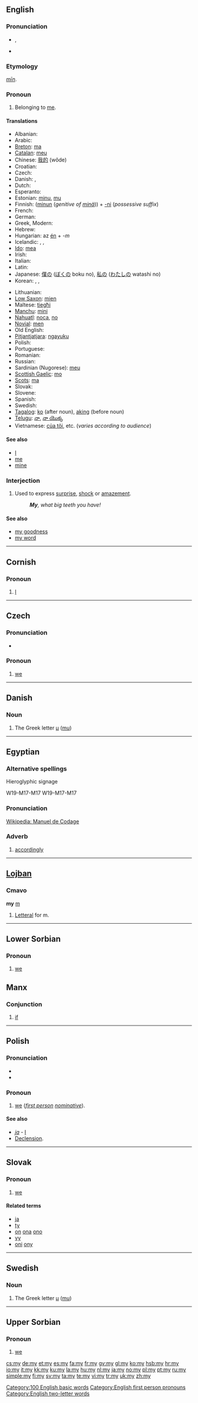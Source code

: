 {{see|My|.my|Mỹ}}
{{wikipedia}}
==English==

{{rank|him|she|they|34|my|were|are|their}}

===Pronunciation===
* {{enPR|mī}} {{IPA|/maɪ̯/}}, {{SAMPA|/maI/}}
* {{audio|en-us-my.ogg|Audio (US)}}
*: {{rhymes|aɪ}}

===Etymology===
{{OE.}} ''[[min#Old_English|mīn]]''.

===Pronoun===
{{en-pron}}

# Belonging to [[me]].

====Translations====
{{trans-top|belonging to me}}
* Albanian: {{t-|sq|im|xs=Albanian}}
* Arabic: {{Arab|[[لي]]}} {{IPAchar|(lī)}}
* [[Breton]]: [[ma]]
* [[Catalan]]: [[meu]]
* Chinese: [[我的]] (wǒde)
* Croatian: {{t+|hr|moj}}
* Czech: {{t+|cs|můj|m|s}}
* Danish: {{t+|da|min}}, {{t-|da|mit}}
* Dutch: {{t+|nl|mijn}}
* Esperanto: {{t+|eo|mia|xs=Esperanto}}
* Estonian: [[minu#Estonian|minu]], [[mu#Estonian|mu]]
* Finnish: ([[minun]] (''genitive of [[minä]]'')) + [[-ni#Finnish|-ni]] (''possessive suffix'') <!-- The following note belongs in the Finnish entry, not here:
*: '''Note: ''' ''In standard Finnish, the possessive suffix is compulsory and the genitive of the personal pronoun optional. In colloquial Finnish, usually only '''minun''' (or its colloquial or dialectal variants, '''mun''', '''miun''' etc.) is used.'' -->
* French: {{t+|fr|mon|m|s}}
* German: {{t+|de|mein|m|s}}
* Greek, Modern: {{t+|el|ο|m|s|alt=ο ... μου|tr=o|sc=Grek}}
* Hebrew: {{t|he|שלי|alt=שֶׁלִּי|tr=shelí|sc=Hebr}}
* Hungarian: az [[én]] + ''-m''
* Icelandic: {{t+|is|minn}}, {{t+|is|mín}}, {{t+|is|mitt}}
* [[Ido]]: [[mea]]
* Irish: {{t-|ga|mo|xs=Irish}}
* Italian: {{t+|it|mio|m|s|alt=il mio}}
* Latin: {{t+|la|meus|m|s}}
* Japanese: [[僕の]] ([[ぼく]]の boku no), [[私の]] ([[わたし]]の watashi no)
* Korean: {{t-|ko|나의|tr=na-ui|sc=Hang}}, {{t+|ko|내|tr=nae|sc=Hang}}, {{t|ko|저의|tr=jeo-ui|sc=Hang}}
{{trans-mid}}
* Lithuanian: {{t+|lt|mano|xs=Lithuanian}}
* [[Low Saxon]]: [[mien#Low Saxon|mien]]
* Maltese: [[tiegħi]]
* [[Manchu]]: [[mini#Manchu|mini]]
* [[Nahuatl]]: [[noca]], [[no]]
* [[Novial]]: [[men]]
* Old English: {{t-|ang|min|alt=mīn|xs=Old English}}
* [[Pitjantjatjara]]: [[ngayuku]]
* Polish: {{t|pl|mój|m|s}}
* Portuguese: {{t+|pt|meu|m|s}}
* Romanian: {{t-|ro|meu|m|s}}
* Russian: {{t+|ru|мой|m|tr=moj|sc=Cyrl}}
* Sardinian (Nugorese): [[meu]]
* [[Scottish Gaelic]]: [[mo]]
* [[Scots]]: [[ma]]
* Slovak: {{t|sk|môj|m|s}} <!-- The following belongs at [[môj]], not here: [[moja]] {{f}}, [[moje]] {{n}}, [[moji]] {{m|p}}, [[moje]] ''f and n pl'' -->
* Slovene: {{t|sl|moj|m|s}} <!-- The following belongs at [[moj]], not here: [[moja]] {{f}}, [[moje]] {{n}}, [[moji]] {{m|p}}, [[moje]] {{f|p}}, [[moja]] ''n pl''
*: '''Note: ''' ''In Slovene, the gender agrees with the thing(s) owned, not with the owner.'' -->
* Spanish: {{t+|es|mi|s}}
* Swedish: {{t+|sv|min|c|s}} <!-- The following belongs at [[min]], not here: [[mitt#Swedish|mitt]] {{n}}, [[mina#Swedish|mina]] {{p}} -->
* [[Tagalog]]: [[ko]] (after noun), [[aking]] (before noun)
* [[Telugu]]: [[నా]], [[నా యొక్క]]
* Vietnamese: [[của tôi]], etc. (''varies according to audience'')<!--can we have all the forms here, please?-->
{{trans-bottom}}

====See also====
* [[I]]
* [[me]]
* [[mine]]

===Interjection===
{{en-intj}}

# Used to express [[surprise]], [[shock]] or [[amazement]].
#: '''''My''', what big teeth you have!''

====See also====
* [[my goodness]]
* [[my word]]

[[Category:100 English basic words]]
[[Category:English first person pronouns]]
[[Category:English two-letter words]]

----

==Cornish==

===Pronoun===
{{infl|kw|pronoun}}

# [[I]]<!-- first person, singular: [[we]]-->

----

==Czech==

===Pronunciation===
*{{audio|Cs-my.ogg|audio}}

===Pronoun===
{{infl|cs|pronoun}}

# [[we]]<!-- first person, plural, nominative case: [[we]]-->

----

==Danish==

===Noun===
{{infl|da|noun}}

# The Greek letter [[μ]] ([[mu]])

----

==Egyptian==

===Alternative spellings===
;Hieroglyphic signage
<hiero>W19-M17-M17</hiero>
W19-M17-M17

===Pronunciation===
[http://en.wikipedia.org/wiki/Manuel_de_Codage Wikipedia: Manuel de Codage]

===Adverb===
{{infl|egy|adverb}}

# [[accordingly]]

----

==[[Lojban]]==

===Cmavo===
'''my''' [[m]]

# [[Letteral]] for m.

----

==Lower Sorbian==

===Pronoun===
{{infl|dsb|pronoun}}

# [[we]]

==Manx==

===Conjunction===
{{infl|gv|conjunction}}

# [[if]]

----

==Polish==

===Pronunciation===
* {{IPA|/mɪ/}}
* {{audio|Pl-my.ogg|audio}}

===Pronoun===
{{infl|pl|pronoun}}

# [[we]] (''[[first person]]'' {{p}} ''[[nominative]]'').

====See also====
* ''[[ja#Polish|ja]]'' - [[I]]
* [[Appendix:Polish pronouns|Declension]].

----

==Slovak==

===Pronoun===
{{infl|sk|pronoun}}

# [[we]]<!--''([[first person]] [[plural]])''-->

====Related terms====
* [[ja]]
* [[ty]]
* [[on]] [[ona]] [[ono]]
* [[vy]]
* [[oni]] [[ony]]

----

==Swedish==

===Noun===
{{infl|sv|noun}}

# The Greek letter [[μ]] ([[mu]])

----

==Upper Sorbian==

===Pronoun===
{{infl|hsb|pronoun}}

# [[we]]

[[cs:my]]
[[de:my]]
[[et:my]]
[[es:my]]
[[fa:my]]
[[fr:my]]
[[gv:my]]
[[gl:my]]
[[ko:my]]
[[hsb:my]]
[[hr:my]]
[[io:my]]
[[it:my]]
[[kk:my]]
[[ku:my]]
[[la:my]]
[[hu:my]]
[[nl:my]]
[[ja:my]]
[[no:my]]
[[pl:my]]
[[pt:my]]
[[ru:my]]
[[simple:my]]
[[fi:my]]
[[sv:my]]
[[ta:my]]
[[te:my]]
[[vi:my]]
[[tr:my]]
[[uk:my]]
[[zh:my]]